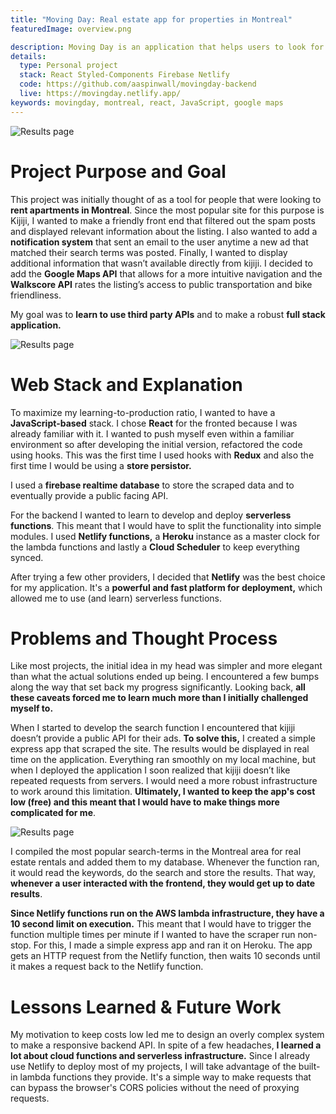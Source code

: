 ```yaml
---
title: "Moving Day: Real estate app for properties in Montreal"
featuredImage: overview.png

description: Moving Day is an application that helps users to look for a place to live. I've moved countries a couple of times and everytime I do, I dread looking for a new place. I want to offer others <b>a simple tool that filters out spam, notifies them of listings that match their search criteria </b> and most importantly, gives them peace of mind during stressful times.
details:
  type: Personal project
  stack: React Styled-Components Firebase Netlify
  code: https://github.com/aaspinwall/movingday-backend
  live: https://movingday.netlify.app/
keywords: movingday, montreal, react, JavaScript, google maps
---
```


![Results page](screen.png "Results page")

# Project Purpose and Goal

This project was initially thought of as a tool for people that were looking to **rent apartments in Montreal**. Since the most popular site for this purpose is Kijiji, I wanted to make a friendly front end that filtered out the spam posts and displayed relevant information about the listing. I also wanted to add a **notification system** that sent an email to the user anytime a new ad that matched their search terms was posted. Finally, I wanted to display additional information that wasn’t available directly from kijiji. I decided to add the **Google Maps API** that allows for a more intuitive navigation and the **Walkscore API** rates the listing’s access to public transportation and bike friendliness.

My goal was to **learn to use third party APIs** and to make a robust **full stack application.**

![Results page](map.png "Results page")

# Web Stack and Explanation

To maximize my learning-to-production ratio, I wanted to have a **JavaScript-based** stack. I chose **React** for the fronted because I was already familiar with it. I wanted to push myself even within a familiar environment so after developing the initial version, refactored the code using hooks. This was the first time I used hooks with **Redux** and also the first time I would be using a **store persistor.**

I used a **firebase realtime database** to store the scraped data and to eventually provide a public facing API.

For the backend I wanted to learn to develop and deploy **serverless functions**. This meant that I would have to split the functionality into simple modules. I used **Netlify functions,** a **Heroku** instance as a master clock for the lambda functions and lastly a **Cloud Scheduler** to keep everything synced.

After trying a few other providers, I decided that **Netlify** was the best choice for my application. It's a **powerful and fast platform for deployment,** which allowed me to use (and learn) serverless functions.

# Problems and Thought Process

Like most projects, the initial idea in my head was simpler and more elegant than what the actual solutions ended up being. I encountered a few bumps along the way that set back my progress significantly. Looking back, **all these caveats forced me to learn much more than I initially challenged myself to.**

When I started to develop the search function I encountered that kijiji doesn’t provide a public API for their ads. **To solve this,** I created a simple express app that scraped the site. The results would be displayed in real time on the application. Everything ran smoothly on my local machine, but when I deployed the application I soon realized that kijiji doesn’t like repeated requests from servers. I would need a more robust infrastructure to work around this limitation. **Ultimately, I wanted to keep the app's cost low (free) and this meant that I would have to make things more complicated for me**.

![Results page](result.png "Results page")

I compiled the most popular search-terms in the Montreal area for real estate rentals and added them to my database. Whenever the function ran, it would read the keywords, do the search and store the results. That way, **whenever a user interacted with the frontend, they would get up to date results**.

**Since Netlify functions run on the AWS lambda infrastructure, they have a 10 second limit on execution.** This meant that I would have to trigger the function multiple times per minute if I wanted to have the scraper run non-stop. For this, I made a simple express app and ran it on Heroku. The app gets an HTTP request from the Netlify function, then waits 10 seconds until it makes a request back to the Netlify function.

# Lessons Learned & Future Work

My motivation to keep costs low led me to design an overly complex system to make a responsive backend API. In spite of a few headaches, **I learned a lot about cloud functions and serverless infrastructure.** Since I already use Netlify to deploy most of my projects, I will take advantage of the built-in lambda functions they provide. It's a simple way to make requests that can bypass the browser's CORS policies without the need of proxying requests.

